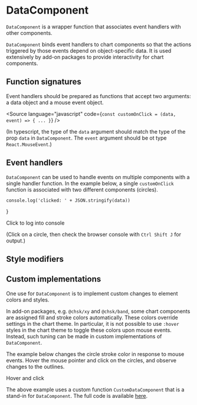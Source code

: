 
# DataComponent

<Meta title="Core/Components/Interactivity/DataComponent" />

`DataComponent` is a wrapper function that associates event handlers with other components.

`DataComponent` binds event handlers to chart components so that the actions triggered by those events depend on object-specific data.
It is used extensively by add-on packages to provide interactivity for chart components.

<ArgsTable of={DataComponent} />

## Function signatures

Event handlers should be prepared as functions that accept two arguments: a data object and a mouse event object.

<Source
    language="javascript"
    code={`
const customOnClick = (data, event) => {
   ...
}
`}
/>

(In typescript, the type of the `data` argument should match the type of the prop `data` in `DataComponent`.
The `event` argument should be ot type `React.MouseEvent`.)

## Event handlers

`DataComponent` can be used to handle events on multiple components with a single handler function. In the example below,
a single `customOnClick` function is associated with two different components (circles).

    console.log('clicked: ' + JSON.stringify(data))
}

<Canvas>
    <Story name="click events">
        <Chart
            size={[400, 300]}
            padding={[40, 40, 40, 40]}
            style={{ margin: '0.5em', border: 'solid 1px #aa3333', display: 'inline-block' }}
        >
            <Surface variant={'inner'} />
            <DataComponent
                component={Circle}
                data={{ id: 'A', value: 'first circle' }}
                props={{ cx: 50, cy: 50, r: 30, style: { fill: '#cccccc' } }}
                handlers={{ onClick: customOnClick }}
            />
            <DataComponent
                component={Circle}
                data={{ id: 'B', value: 'second circle' }}
                props={{ cx: 50, cy: 120, r: 30, style: { fill: '#999999' } }}
                handlers={{ onClick: customOnClick }}
            />
            <Typography position={[120, 50]} style={{ textAnchor: 'start' }}>
                Click to log into console
            </Typography>
        </Chart>
    </Story>
</Canvas>

(Click on a circle, then check the browser console with `Ctrl Shift J` for output.)

## Style modifiers

<Canvas>
    <Story name="style modifiers">
        <CustomChart />
    </Story>
</Canvas>

## Custom implementations

One use for `DataComponent` is to implement custom changes to element colors and styles.

In add-on packages, e.g. `@chsk/xy` and `@chsk/band`, some chart components are assigned
fill and stroke colors automatically. These colors override settings in the chart theme.
In particular, it is not possible to use `:hover` styles in the chart theme to toggle these
colors upon mouse events. Instead, such tuning can be made in custom implementations
of `DataComponent`.

The example below changes the circle stroke color in response to mouse events.
Hover the mouse pointer and click on the circles, and observe changes to the outlines.

<Canvas>
    <Story name="custom implementation">
        <Chart
            size={[400, 300]}
            padding={[40, 40, 40, 40]}
            style={{ margin: '0.5em', border: 'solid 1px #aa3333', display: 'inline-block' }}
        >
            <Surface variant={'inner'} />
            <CustomDataComponent
                component={Circle}
                data={{ id: 'A', value: 'first circle' }}
                props={{
                    cx: 50,
                    cy: 50,
                    r: 30,
                    style: { fill: '#ddaaaa', fillOpacity: 0.5, stroke: '#ddaaaa' },
                }}
            />
            <CustomDataComponent
                component={Circle}
                data={{ id: 'B', value: 'second circle' }}
                props={{
                    cx: 50,
                    cy: 120,
                    r: 30,
                    style: { fill: '#aaaadd', fillOpacity: 0.5, stroke: '#aaaadd' },
                }}
            />
            <Typography position={[120, 50]} style={{ textAnchor: 'start' }}>
                Hover and click
            </Typography>
        </Chart>
    </Story>
</Canvas>

The above example uses a custom function `CustomDataComponent` that is a stand-in for `DataComponent`.
The full code is available [here](https://github.com/tkonopka/chsk/blob/main/packages/core/stories/components/interactivity/CustomDataComponent.tsx).
